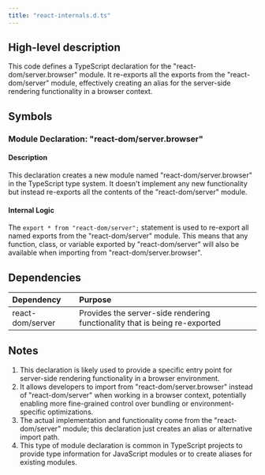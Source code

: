 ```yaml
---
title: "react-internals.d.ts"
---
```


## High-level description

This code defines a TypeScript declaration for the "react-dom/server.browser" module. It re-exports all the exports from the "react-dom/server" module, effectively creating an alias for the server-side rendering functionality in a browser context.

## Symbols

### Module Declaration: "react-dom/server.browser"

#### Description

This declaration creates a new module named "react-dom/server.browser" in the TypeScript type system. It doesn't implement any new functionality but instead re-exports all the contents of the "react-dom/server" module.

#### Internal Logic

The `export * from "react-dom/server";` statement is used to re-export all named exports from the "react-dom/server" module. This means that any function, class, or variable exported by "react-dom/server" will also be available when importing from "react-dom/server.browser".

## Dependencies

| Dependency | Purpose |
|:-----------|:--------|
| react-dom/server | Provides the server-side rendering functionality that is being re-exported |

## Notes

1. This declaration is likely used to provide a specific entry point for server-side rendering functionality in a browser environment.
2. It allows developers to import from "react-dom/server.browser" instead of "react-dom/server" when working in a browser context, potentially enabling more fine-grained control over bundling or environment-specific optimizations.
3. The actual implementation and functionality come from the "react-dom/server" module; this declaration just creates an alias or alternative import path.
4. This type of module declaration is common in TypeScript projects to provide type information for JavaScript modules or to create aliases for existing modules.